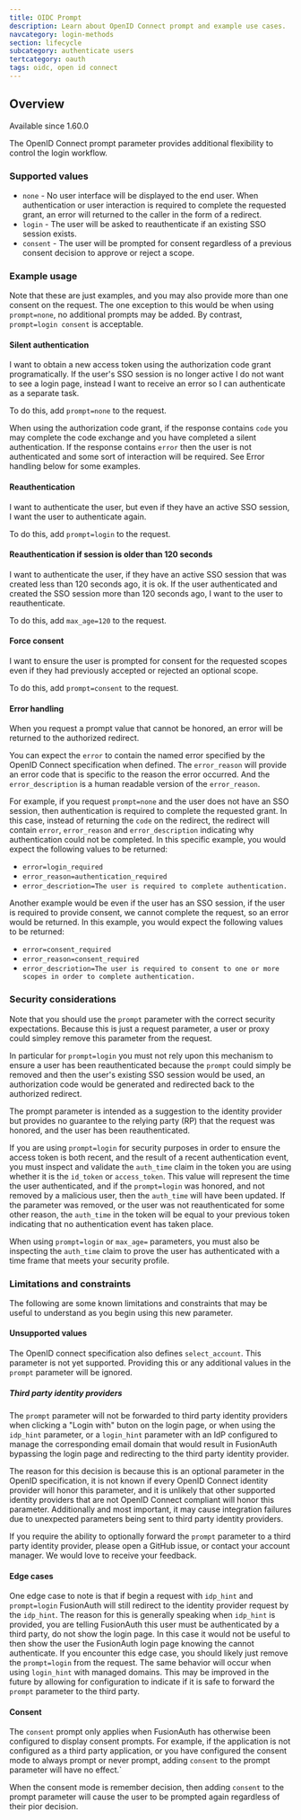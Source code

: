 ```yaml
---
title: OIDC Prompt
description: Learn about OpenID Connect prompt and example use cases.
navcategory: login-methods
section: lifecycle
subcategory: authenticate users
tertcategory: oauth
tags: oidc, open id connect
---
```


## Overview

<Aside type="version">
  Available since 1.60.0
</Aside>

The OpenID Connect prompt parameter provides additional flexibility to control the login workflow.

### Supported values

- `none` - No user interface will be displayed to the end user. When authentication or user interaction is required to complete the requested grant, an error will returned to the caller in the form of a redirect.
- `login` - The user will be asked to reauthenticate if an existing SSO session exists.
- `consent` - The user will be prompted for consent regardless of a previous consent decision to approve or reject a scope.

### Example usage

Note that these are just examples, and you may also provide more than one consent on the request. The one exception to this would be when using `prompt=none`, no additional prompts may be added. By contrast, `prompt=login consent` is acceptable.

#### Silent authentication

I want to obtain a new access token using the authorization code grant programatically. If the user's SSO session is no longer active I do not want to see a login page, instead I want to receive an error so I can authenticate as a separate task.

To do this, add `prompt=none` to the request.

When using the authorization code grant, if the response contains `code` you may complete the code exchange and you have completed a silent authentication. If the response contains `error` then the user is not authenticated and some sort of interaction will be required. See Error handling below for some examples.

#### Reauthentication
I want to authenticate the user, but even if they have an active SSO session, I want the user to authenticate again.

To do this, add `prompt=login` to the request.

#### Reauthentication if session is older than 120 seconds
I want to authenticate the user, if they have an active SSO session that was created less than 120 seconds ago, it is ok. If the user authenticated and created the SSO session more than 120 seconds ago, I want to the user to reauthenticate.

To do this, add `max_age=120` to the request.

#### Force consent
I want to ensure the user is prompted for consent for the requested scopes even if they had previously accepted or rejected an optional scope.

To do this, add `prompt=consent` to the request.


#### Error handling

When you request a prompt value that cannot be honored, an error will be returned to the authorized redirect.

You can expect the `error` to contain the named error specified by the OpenID Connect specification when defined. The `error_reason` will provide an error code that is specific to the reason the error occurred. And the `error_description` is a human readable version of the `error_reason`.

For example, if you request `prompt=none` and the user does not have an SSO session, then authentication is required to complete the requested grant. In this case, instead of returning the `code` on the redirect, the redirect will contain `error`, `error_reason` and `error_description` indicating why authentication could not be completed. In this specific example, you would expect the following values to be returned:

- `error=login_required`
- `error_reason=authentication_required`
- `error_descriotion=The user is required to complete authentication.`

Another example would be even if the user has an SSO session, if the user is required to provide consent, we cannot complete the request, so an error would be returned. In this example, you would expect the following values to be returned:

- `error=consent_required`
- `error_reason=consent_required`
- `error_descriotion=The user is required to consent to one or more scopes in order to complete authentication.`


### Security considerations
Note that you should use the `prompt` parameter with the correct security expectations. Because this is just a request parameter, a user or proxy could simpley remove this parameter from the request.

In particular for `prompt=login` you must not rely upon this mechanism to ensure a user has been reauthenticated because the `prompt` could simply be removed and then the user's existing SSO session would be used, an authorization code would be generated and redirected back to the authorized redirect.

The prompt parameter is intended as a suggestion to the identity provider but provides no guarantee to the relying party (RP) that the request was honored, and the user has been reauthenticated.

If you are using `prompt=login` for security purposes in order to ensure the access token is both recent, and the result of a recent authentication event, you must inspect and validate the `auth_time` claim in the token you are using whether it is the `id_token` or `access_token`. This value will represent the time the user authenticated, and if the `prompt=login` was honored, and not removed by a malicious user, then the `auth_time` will have been updated. If the parameter was removed, or the user was not reauthenticated for some other reason, the `auth_time` in the token will be equal to your previous token indicating that no authentication event has taken place.

When using `prompt=login` or `max_age=` parameters, you must also be inspecting the `auth_time` claim to prove the user has authenticated with a time frame that meets your security profile.

### Limitations and constraints

The following are some known limitations and constraints that may be useful to understand as you begin using this new parameter.

#### Unsupported values

The OpenID connect specification also defines `select_account`. This parameter is not yet supported. Providing this or any additional values in the `prompt` parameter will be ignored.

##### Third party identity providers

The `prompt` parameter will not be forwarded to third party identity providers when clicking a "Login with" buton on the login page, or when using the `idp_hint` parameter, or a `login_hint` parameter with an IdP configured to manage the corresponding email domain that would result in FusionAuth bypassing the login page and redirecting to the third party identity provider.

The reason for this decision is because this is an optional parameter in the OpenID specification, it is not known if every OpenID Connect identity provider will honor this parameter, and it is unlikely that other supported identity providers that are not OpenID Connect compliant will honor this parameter. Additionally and most important, it may cause integration failures due to unexpected parameters being sent to third party identity providers.

If you require the ability to optionally forward the `prompt` parameter to a third party identity provider, please open a GitHub issue, or contact your account manager. We would love to receive your feedback.

#### Edge cases

One edge case to note is that if begin a request with `idp_hint` and `prompt=login` FusionAuth will still redirect to the identity provider request by the `idp_hint`. The reason for this is generally speaking when `idp_hint` is provided, you are telling FusionAuth this user must be authenticated by a third party, do not show the login page. In this case it would not be useful to then show the user the FusionAuth login page knowing the cannot authenticate. If you encounter this edge case, you should likely just remove the `prompt=login` from the request. The same behavior will occur when using `login_hint` with managed domains. This may be improved in the future by allowing for configuration to indicate if it is safe to forward the `prompt` parameter to the third party.

#### Consent
The `consent` prompt only applies when FusionAuth has otherwise been configured to display consent prompts. For example, if the application is not configured as a third party application, or you have configured the consent mode to always prompt or never prompt, adding `consent` to the prompt parameter will have no effect.`

When the consent mode is remember decision, then adding `consent` to the prompt parameter will cause the user to be prompted again regardless of their pior decision.


